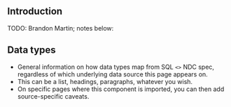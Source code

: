 ## Introduction

TODO: Brandon Martin; notes below:

## Data types

- General information on how data types map from SQL `<>` NDC spec, regardless of which underlying data source this page
  appears on.
- This can be a list, headings, paragraphs, whatever you wish.
- On specific pages where this component is imported, you can then add source-specific caveats.
